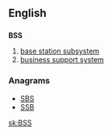 ==English==

==={{initialism-old|en}}===
'''BSS'''
# [[base station subsystem]]
# [[business support system]]

===Anagrams===
* [[SBS#English|SBS]]
* [[SSB#English|SSB]]

[[sk:BSS]]